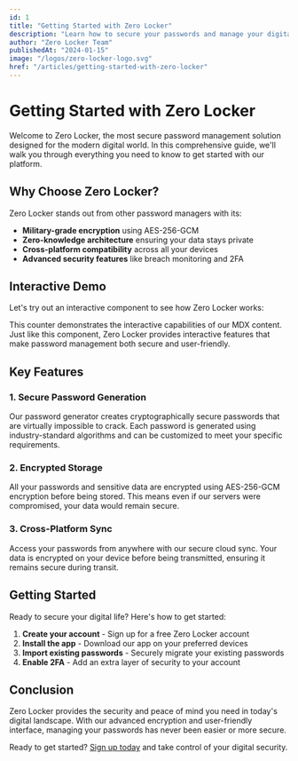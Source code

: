 ```yaml
---
id: 1
title: "Getting Started with Zero Locker"
description: "Learn how to secure your passwords and manage your digital identity with Zero Locker's advanced encryption features."
author: "Zero Locker Team"
publishedAt: "2024-01-15"
image: "/logos/zero-locker-logo.svg"
href: "/articles/getting-started-with-zero-locker"
---
```


# Getting Started with Zero Locker

Welcome to Zero Locker, the most secure password management solution designed for the modern digital world. In this comprehensive guide, we'll walk you through everything you need to know to get started with our platform.

## Why Choose Zero Locker?

Zero Locker stands out from other password managers with its:

- **Military-grade encryption** using AES-256-GCM
- **Zero-knowledge architecture** ensuring your data stays private
- **Cross-platform compatibility** across all your devices
- **Advanced security features** like breach monitoring and 2FA

## Interactive Demo

Let's try out an interactive component to see how Zero Locker works:

<Counter initialValue={0} step={1} />

This counter demonstrates the interactive capabilities of our MDX content. Just like this component, Zero Locker provides interactive features that make password management both secure and user-friendly.

## Key Features

### 1. Secure Password Generation

Our password generator creates cryptographically secure passwords that are virtually impossible to crack. Each password is generated using industry-standard algorithms and can be customized to meet your specific requirements.

### 2. Encrypted Storage

All your passwords and sensitive data are encrypted using AES-256-GCM encryption before being stored. This means even if our servers were compromised, your data would remain secure.

### 3. Cross-Platform Sync

Access your passwords from anywhere with our secure cloud sync. Your data is encrypted on your device before being transmitted, ensuring it remains secure during transit.

## Getting Started

Ready to secure your digital life? Here's how to get started:

1. **Create your account** - Sign up for a free Zero Locker account
2. **Install the app** - Download our app on your preferred devices
3. **Import existing passwords** - Securely migrate your existing passwords
4. **Enable 2FA** - Add an extra layer of security to your account

## Conclusion

Zero Locker provides the security and peace of mind you need in today's digital landscape. With our advanced encryption and user-friendly interface, managing your passwords has never been easier or more secure.

Ready to get started? [Sign up today](/register) and take control of your digital security.
